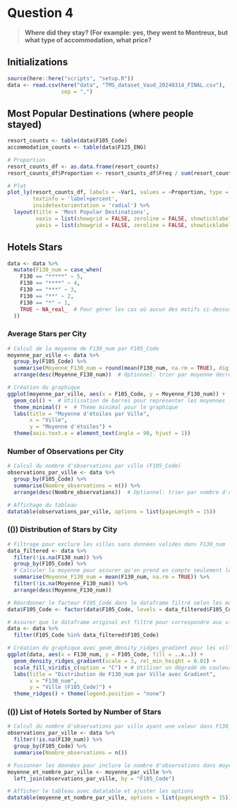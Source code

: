 # Question 4
> **Where did they stay? (For example: yes, they went to Montreux, but what type of accommodation, what price?**

## Initializations
```r
source(here::here("scripts", "setup.R"))
data <- read.csv(here("data", "TMS_dataset_Vaud_20240314_FINAL.csv"),
                 sep = ",")
```


## Most Popular Destinations (where people stayed)
```r
resort_counts <- table(data$F105_Code)
accommodation_counts <- table(data$F125_ENG)

# Proportion
resort_counts_df <- as.data.frame(resort_counts)
resort_counts_df$Proportion <- resort_counts_df$Freq / sum(resort_counts_df$Freq)

# Plot
plot_ly(resort_counts_df, labels = ~Var1, values = ~Proportion, type = 'pie',
        textinfo = 'label+percent',
        insidetextorientation = 'radial') %>%
  layout(title = 'Most Popular Destinations',
         xaxis = list(showgrid = FALSE, zeroline = FALSE, showticklabels = FALSE),
         yaxis = list(showgrid = FALSE, zeroline = FALSE, showticklabels = FALSE))
```

## Hotels Stars
```r
data <- data %>% 
  mutate(F130_num = case_when(
    F130 == "*****" ~ 5,
    F130 == "****" ~ 4,
    F130 == "***" ~ 3,
    F130 == "**" ~ 2,
    F130 == "*" ~ 1,
    TRUE ~ NA_real_  # Pour gérer les cas où aucun des motifs ci-dessus n'est trouvé
  ))
```

### Average Stars per City
```r
# Calcul de la moyenne de F130_num par F105_Code
moyenne_par_ville <- data %>%
  group_by(F105_Code) %>%
  summarise(Moyenne_F130_num = round(mean(F130_num, na.rm = TRUE), digits=2)) %>%
  arrange(desc(Moyenne_F130_num))  # Optionnel: trier par moyenne décroissante

# Création du graphique
ggplot(moyenne_par_ville, aes(x = F105_Code, y = Moyenne_F130_num)) +
  geom_col() +  # Utilisation de barres pour représenter les moyennes
  theme_minimal() +  # Thème minimal pour le graphique
  labs(title = "Moyenne d'étoiles par Ville",
       x = "Ville",
       y = "Moyenne d'étoiles") +
  theme(axis.text.x = element_text(angle = 90, hjust = 1))
```

### Number of Observations per City
```r
# Calcul du nombre d'observations par ville (F105_Code)
observations_par_ville <- data %>%
  group_by(F105_Code) %>%
  summarise(Nombre_observations = n()) %>%
  arrange(desc(Nombre_observations))  # Optionnel: trier par nombre d'observations décroissant

# Affichage du tableau
datatable(observations_par_ville, options = list(pageLength = 15))
```

### (()) Distribution of Stars by City
```r
# Filtrage pour exclure les villes sans données valides dans F130_num
data_filtered <- data %>%
  filter(!is.na(F130_num)) %>%
  group_by(F105_Code) %>%
  # Calculer la moyenne pour assurer qu'on prend en compte seulement les villes avec des données
  summarise(Moyenne_F130_num = mean(F130_num, na.rm = TRUE)) %>%
  filter(!is.na(Moyenne_F130_num)) %>%
  arrange(desc(Moyenne_F130_num))

# Réordonner le facteur F105_Code dans le dataframe filtré selon les moyennes calculées
data$F105_Code <- factor(data$F105_Code, levels = data_filtered$F105_Code)

# Assurer que le dataframe original est filtré pour correspondre aux villes sélectionnées
data <- data %>%
  filter(F105_Code %in% data_filtered$F105_Code)

# Création du graphique avec geom_density_ridges_gradient pour les villes ayant des données valides dans F130_num
ggplot(data, aes(x = F130_num, y = F105_Code, fill = ..x..)) +
  geom_density_ridges_gradient(scale = 3, rel_min_height = 0.01) +
  scale_fill_viridis_c(option = "C") + # Utiliser un dégradé de couleurs
  labs(title = "Distribution de F130_num par Ville avec Gradient",
       x = "F130_num",
       y = "Ville (F105_Code)") +
  theme_ridges() + theme(legend.position = "none")
```

### (()) List of Hotels Sorted by Number of Stars
```r
# Calcul du nombre d'observations par ville ayant une valeur dans F130_num
observations_par_ville <- data %>%
  filter(!is.na(F130_num)) %>%
  group_by(F105_Code) %>%
  summarise(Nombre_observations = n())

# Fusionner les données pour inclure le nombre d'observations dans moyenne_par_ville
moyenne_et_nombre_par_ville <- moyenne_par_ville %>%
  left_join(observations_par_ville, by = "F105_Code")

# Afficher le tableau avec datatable et ajuster les options
datatable(moyenne_et_nombre_par_ville, options = list(pageLength = 15))
```